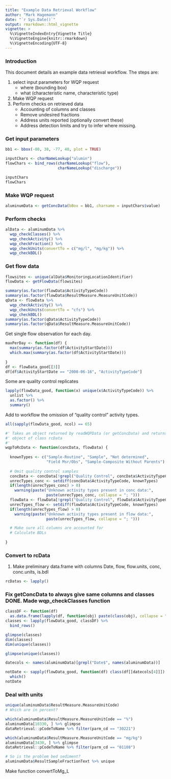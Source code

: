 ---
title: "Example Data Retrieval Workflow"
author: "Mark Hagemann"
date: "`r Sys.Date()`"
output: rmarkdown::html_vignette
vignette: >
  %\VignetteIndexEntry{Vignette Title}
  %\VignetteEngine{knitr::rmarkdown}
  %\VignetteEncoding{UTF-8}
---

### Introduction

This document details an example data retrieval workflow. The steps are:

1. select input parameters for WQP request
    - where (bounding box)
    - what (characteristic name, characteristic type)
2. Make WQP request
3. Perform checks on retrieved data
    - Accounting of columns and classes
    - Remove undesired fractions
    - Address units reported (optionally convert these)
    - Address detection limits and try to infer where missing.
    


### Get input parameters

```{r}
bb1 <- bbox(-80, 38, -77, 40, plot = TRUE)

inputChars <- charNameLookup("alumin")
flowChars <- bind_rows(charNameLookup("flow"),
                       charNameLookup("discharge"))

inputChars
flowChars
```


### Make WQP request

```{r}
aluminumData <- getConcData(bBox = bb1, charname = inputChars$value)
```

### Perform checks

```{r}
alData <- aluminumData %>% 
  wqp_checkClasses() %>% 
  wqp_checkActivity() %>% 
  wqp_checkFraction() %>% 
  wqp_checkUnits(convertTo = c("mg/l", "mg/kg")) %>% 
  wqp_checkBDL()
```


### Get flow data

```{r}

flowsites <- unique(alData$MonitoringLocationIdentifier)
flowData <- getFlowData(flowsites)

summary(as.factor(flowData$ActivityTypeCode))
summary(as.factor(flowData$ResultMeasure.MeasureUnitCode))
qData <- flowData %>% 
  wqp_checkActivity() %>% 
  wqp_checkUnits(convertTo = "cfs") %>% 
  wqp_checkBDL()
summary(as.factor(qData$ActivityTypeCode))
summary(as.factor(qData$ResultMeasure.MeasureUnitCode))
```

Get single flow observation for each day.

```{r}
maxPerDay <- function(df) {
  max(summary(as.factor(df$ActivityStartDate)))
  which.max(summary(as.factor(df$ActivityStartDate)))
  
}
df <- flowData_good[[3]]
df[df$ActivityStartDate == "2008-06-16", "ActivityTypeCode"]
```

Some are quality control replicates

```{r}
lapply(flowData_good, function(x) unique(x$ActivityTypeCode)) %>% 
  unlist %>% 
  as.factor() %>% 
  summary()
```

Add to workflow the omission of "quality control" activity types.

```{r}

all(sapply(flowData_good, ncol) == 65)

#' Takes an object returned by readWQPData (or getConcData) and returns an
#' object of class rcData
#'
wqpToRcData <- function(concData, flowData) {
  
  knownTypes <- c("Sample-Routine", "Sample", "Not determined",
                  "Field Msr/Obs", "Sample-Composite Without Parents")
  
  # Omit quality control samples
  concData <- concData[!grepl("Quality Control", concData$ActivityTypeCode), ]
  unrecTypes_conc <- setdiff(concData$ActivityTypeCode, knownTypes)
  if(length(unrecTypes_conc) > 0)
    warning(paste("Unknown activity types present in conc data:", 
                  paste(unrecTypes_conc, collapse = "; ")))
  flowData <- flowData[!grepl("Quality Control", flowData$ActivityTypeCode), ]
  unrecTypes_flow <- setdiff(flowData$ActivityTypeCode, knownTypes)
  if(length(unrecTypes_flow) > 0)
    warning(paste("Unknown activity types present in flow data:", 
                  paste(unrecTypes_flow, collapse = "; ")))

  # Make sure all columns are accounted for
  # Calculate BDLs
  
}


```



### Convert to rcData

1. Make preliminary data.frame with columns Date, flow, flow.units, conc, conc.units, is.bdl


```{r}

rcDatas <- lapply()
```


### Fix getConcData to always give same columns and classes DONE. Made wqp_checkClasses function

```{r}
classDF <- function(df) 
  as.data.frame(lapply(df, function(obj) paste(class(obj), collapse = ";")))
classes <- lapply(flowData_good, classDF) %>% 
  bind_rows()

glimpse(classes)
dim(classes)
dim(unique(classes))

glimpse(unique(classes))

datecols <- names(aluminumData)[grepl("Date$", names(aluminumData))]

notDate <- sapply(flowData_good, function(df) class(df[[datecols[4]]]) != "Date") %>% 
  which()
notDate

```

### Deal with units

```{r}
unique(aluminumData$ResultMeasure.MeasureUnitCode)
# Which are in percent?

which(aluminumData$ResultMeasure.MeasureUnitCode == "%")
aluminumData[10330, ] %>% glimpse
dataRetrieval::pCodeToName %>% filter(parm_cd == "30221")

which(aluminumData$ResultMeasure.MeasureUnitCode == "mg/kg")
aluminumData[3430, ] %>% glimpse
dataRetrieval::pCodeToName %>% filter(parm_cd == "01108")

# So is the problem bed sediment?
aluminumData$ResultSampleFractionText %>% unique

```

Make function convertToMg_L 

